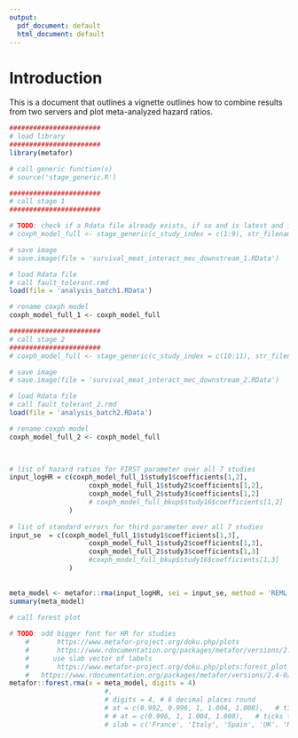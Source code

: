 ```yaml
---
output:
  pdf_document: default
  html_document: default
---
```


# Introduction {#intro}

This is a document that outlines a vignette outlines how to combine results from two servers and plot meta-analyzed hazard ratios.

```r

#######################
# load library
#######################
library(metafor)

# call generic function(s)
# source('stage_generic.R')

#######################
# call stage 1
#######################

# TODO: check if a Rdata file already exists, if so and is latest and is cached do not run again
# coxph_model_full <- stage_generic(c_study_index = c(1:9), str_filename_save = 'survival_meat_interact_mec_downstream_1.RData')

# save image
# save.image(file = 'survival_meat_interact_mec_downstream_1.RData')

# load Rdata file
# call fault_tolerant.rmd
load(file = 'analysis_batch1.RData')

# rename coxph model 
coxph_model_full_1 <- coxph_model_full

#######################
# call stage 2
#######################
# coxph_model_full <- stage_generic(c_study_index = c(10:11), str_filename_save = 'survival_meat_interact_mec_downstream_2.RData')

# save image
# save.image(file = 'survival_meat_interact_mec_downstream_2.RData')

# load Rdata file
# call fault_tolerant_2.rmd
load(file = 'analysis_batch2.RData')

# rename coxph model 
coxph_model_full_2 <- coxph_model_full


    
# list of hazard ratios for FIRST parameter over all 7 studies 
input_logHR = c(coxph_model_full_1$study1$coefficients[1,2], 
                    coxph_model_full_1$study2$coefficients[1,2], 
                    coxph_model_full_2$study3$coefficients[1,2]
                    # coxph_model_full_bkup$study16$coefficients[1,2]
               )
    
# list of standard errors for third parameter over all 7 studies 
input_se  = c(coxph_model_full_1$study1$coefficients[1,3], 
                    coxph_model_full_1$study2$coefficients[1,3], 
                    coxph_model_full_2$study3$coefficients[1,3]
                    #coxph_model_full_bkup$study16$coefficients[1,3]
               )
    
    
meta_model <- metafor::rma(input_logHR, sei = input_se, method = 'REML')
summary(meta_model)
    
# call forest plot

# TODO: add bigger font for HR for studies
    #       https://www.metafor-project.org/doku.php/plots 
    #       https://www.rdocumentation.org/packages/metafor/versions/2.4-0/topics/forest.rma
    #      use slab vector of labels
    #       https://www.metafor-project.org/doku.php/plots:forest_plot 
    #   https://www.rdocumentation.org/packages/metafor/versions/2.4-0/topics/forest.rma 
metafor::forest.rma(x = meta_model, digits = 4) 
                        #,
                        # digits = 4, # 6 decimal places round
                        # at = c(0.992, 0.996, 1, 1.004, 1.008),   # ticks for hazard ratio at these places
                        # # at = c(0.996, 1, 1.004, 1.008),   # ticks for hazard ratio at these places
                        # slab = c('France', 'Italy', 'Spain', 'UK', 'Netherlands', 'Germany', 'Sweden', 'Denmark', 'WHI', 'CARDIA', 'Golestan', 'MESA', 'PRHHP', 'MEC', 'ARIC')) #, 'ARIC'))  # , 'PRHHP' Denmark, WHI
    

```


